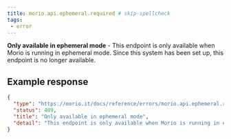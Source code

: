 ```yaml
---
title: morio.api.ephemeral.required # skip-spellcheck
tags:
 - error
---
```



<!-- MORIO_AUTO_GENERATED_CONTENT_STARTS - Manual changes made below will be overwritten skip-spellcheck -->
__Only available in ephemeral mode__ - This endpoint is only available when Morio is running in ephemeral mode. Since this system has been set up, this endpoint is no longer available.
<!-- MORIO_AUTO_GENERATED_CONTENT_ENDS - Manual changes made above will be overwritten skip-spellcheck -->


<!-- MORIO_AUTO_GENERATED_CONTENT_STARTS - Manual changes made below will be overwritten skip-spellcheck -->
## Example response

```json
{
  "type": "https://morio.it/docs/reference/errors/morio.api.ephemeral.required",
  "status": 409,
  "title": "Only available in ephemeral mode",
  "detail": "This endpoint is only available when Morio is running in ephemeral mode. Since this system has been set up, this endpoint is no longer available."
}
```
<!-- MORIO_AUTO_GENERATED_CONTENT_ENDS - Manual changes made above will be overwritten skip-spellcheck -->
